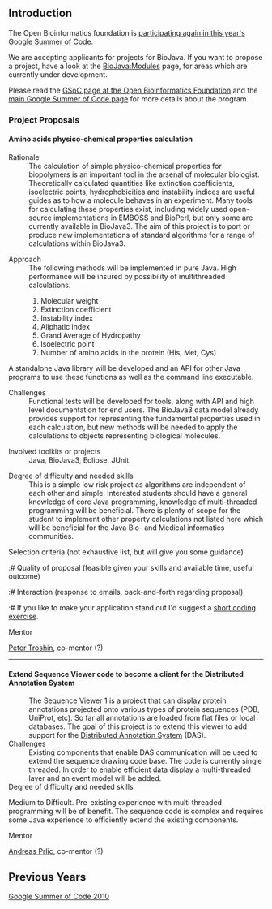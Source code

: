 == Introduction ==

The Open Bioinformatics foundation is [http://www.open-bio.org/wiki/Google_Summer_of_Code participating again in this year's Google Summer of Code].

We are accepting applicants for projects for BioJava. If you want to propose a project, have a look at the [[BioJava:Modules]] page, for areas which are currently under development.

Please read the [http://www.open-bio.org/wiki/Google_Summer_of_Code GSoC page at the Open Bioinformatics Foundation] and the [http://code.google.com/soc main Google Summer of Code page] for more details about the program.

=== Project Proposals ===

==== Amino acids physico-chemical properties calculation ====

;Rationale 
:The calculation of simple physico-chemical properties for biopolymers is an important tool in the arsenal of molecular biologist. Theoretically calculated quantities like extinction coefficients, isoelectric points, hydrophobicities and instability indices are useful guides as to how a molecule behaves in an experiment. Many tools for calculating these properties exist, including widely used open-source implementations in EMBOSS and BioPerl, but only some are currently available in BioJava3. The aim of this project is to port or produce new implementations of standard algorithms for a range of calculations within BioJava3.

;Approach 
:The following methods will be implemented in pure Java. High performance will be insured by possibility of multithreaded calculations. 
:#	Molecular weight
:#      Extinction coefficient
:#	Instability index 
:#	Aliphatic index
:#	Grand Average of Hydropathy 
:#	Isoelectric point 
:#	Number of amino acids in the protein (His, Met, Cys)
A standalone Java library will be developed and an API for other Java programs to use these functions as well as the command line executable. 

;Challenges 
:Functional tests will be developed for tools, along with API and high level documentation for end users. The BioJava3 data model already provides support for representing the fundamental properties used in each calculation, but new methods will be needed to apply the calculations to objects representing biological molecules.

;Involved toolkits or projects 
:Java, BioJava3, Eclipse, JUnit.

;Degree of difficulty and needed skills 
:This is a simple low risk project as algorithms are independent of each other and simple. Interested students should have a general knowledge of core Java programming, knowledge of multi-threaded programming will be beneficial. There is plenty of scope for the student to implement other property calculations not listed here which will be beneficial for the Java Bio- and Medical informatics communities. 

;Selection criteria (not exhaustive list, but will give you some guidance) 

:# Quality of proposal (feasible given your skills and available time, useful outcome)
:# Interaction (response to emails, back-and-forth regarding proposal)
:# If you like to make your application stand out I'd suggest a [[short coding exercise]].  

;Mentor
[[User:Ptroshin|Peter Troshin]], co-mentor (?)

----

==== Extend Sequence Viewer code to become a client for the Distributed Annotation System ====
:The Sequence Viewer [https://github.com/biojava/RCSB_SequenceViewer]  is a project that can display protein annotations projected onto various types of protein sequences (PDB, UniProt, etc). So far all annotations are loaded from flat files or local databases. The goal of this project is to extend this viewer to add support for the [http://www.biodas.org Distributed Annotation System] (DAS).
;Challenges
:Existing components that enable DAS communication will be used to extend the sequence drawing code base. The code is currently single threaded. In order to enable efficient data display a multi-threaded layer  and an event model will be added.
;Degree of difficulty and needed skills 
Medium to Difficult. Pre-existing experience with multi threaded programming will be of benefit. The sequence code is complex and requires some Java experience to efficiently extend the existing components.

;Mentor
[[User:Andreas|Andreas Prlic]], co-mentor (?)

== Previous Years ==

[[Google Summer of Code 2010]]